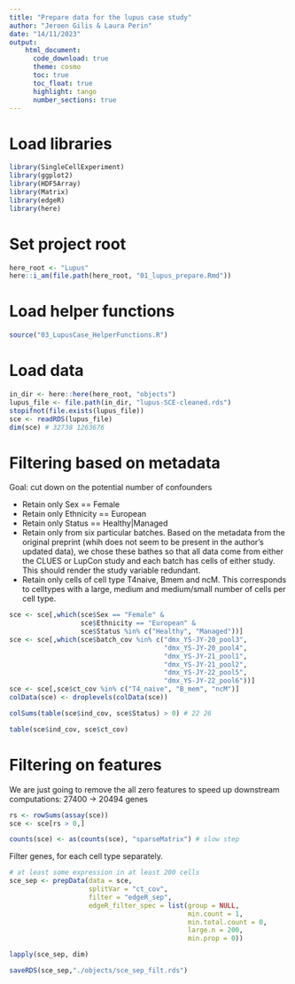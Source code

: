 ```yaml
---
title: "Prepare data for the lupus case study"
author: "Jeroen Gilis & Laura Perin"
date: "14/11/2023"
output:
    html_document:
      code_download: true    
      theme: cosmo
      toc: true
      toc_float: true
      highlight: tango
      number_sections: true
---
```


# Load libraries

```r
library(SingleCellExperiment)
library(ggplot2)
library(HDF5Array)
library(Matrix)
library(edgeR)
library(here)
```

# Set project root

```r
here_root <- "Lupus"
here::i_am(file.path(here_root, "01_lupus_prepare.Rmd"))
```

# Load helper functions

```r
source("03_LupusCase_HelperFunctions.R")
```

# Load data

```r
in_dir <- here::here(here_root, "objects")
lupus_file <- file.path(in_dir, "lupus-SCE-cleaned.rds")
stopifnot(file.exists(lupus_file))
sce <- readRDS(lupus_file)
dim(sce) # 32738 1263676
```

# Filtering based on metadata

Goal: cut down on the potential number of confounders

- Retain only Sex == Female
- Retain only Ethnicity == European
- Retain only Status == Healthy|Managed
- Retain only from six particular batches. Based on the metadata from the original preprint (whih does not seem to be present in the author's updated data), we chose these bathes so that all data come from either the CLUES or LupCon study and each batch has cells of either study. This should render the study variable redundant.
- Retain only cells of cell type T4naive, Bmem and ncM. This corresponds to celltypes with a large, medium and medium/small number of cells per cell type.

```r
sce <- sce[,which(sce$Sex == "Female" &
                  sce$Ethnicity == "European" &
                  sce$Status %in% c("Healthy", "Managed"))]
sce <- sce[,which(sce$batch_cov %in% c("dmx_YS-JY-20_pool3",
                                       "dmx_YS-JY-20_pool4",
                                       "dmx_YS-JY-21_pool1",
                                       "dmx_YS-JY-21_pool2",
                                       "dmx_YS-JY-22_pool5",
                                       "dmx_YS-JY-22_pool6"))]
sce <- sce[,sce$ct_cov %in% c("T4_naive", "B_mem", "ncM")] 
colData(sce) <- droplevels(colData(sce))
```

```r
colSums(table(sce$ind_cov, sce$Status) > 0) # 22 26
```

```r
table(sce$ind_cov, sce$ct_cov)
```

# Filtering on features

We are just going to remove the all zero features to speed up downstream 
computations: 27400 -> 20494 genes

```r
rs <- rowSums(assay(sce))
sce <- sce[rs > 0,]

counts(sce) <- as(counts(sce), "sparseMatrix") # slow step
```

Filter genes, for each cell type separately.

```r
# at least some expression in at least 200 cells
sce_sep <- prepData(data = sce,
                    splitVar = "ct_cov",
                    filter = "edgeR_sep",
                    edgeR_filter_spec = list(group = NULL,
                                             min.count = 1,
                                             min.total.count = 0,
                                             large.n = 200,
                                             min.prop = 0))
```

```r
lapply(sce_sep, dim)
```

```r
saveRDS(sce_sep,"./objects/sce_sep_filt.rds")
```


